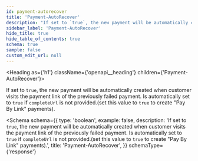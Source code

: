 ```yaml
---
id: payment-autorecover
title: 'Payment-AutoRecover'
description: "If set to `true`, the new payment will be automatically created when customer visits the payment link of the previously failed payment. Is automatically set to `true` if `completeUrl` is not provided.(set this value to `true` to create 'Pay By Link' payments)."
sidebar_label: 'Payment-AutoRecover'
hide_title: true
hide_table_of_contents: true
schema: true
sample: false
custom_edit_url: null
---
```



<Heading as={'h1'} className={'openapi__heading'} children={'Payment-AutoRecover'}></Heading>

If set to `true`, the new payment will be automatically created when customer visits the payment link of the previously failed payment. Is automatically set to `true` if `completeUrl` is not provided.(set this value to `true` to create "Pay By Link" payments).

<Schema
  schema={{
    type: 'boolean',
    example: false,
    description:
      'If set to `true`, the new payment will be automatically created when customer visits the payment link of the previously failed payment. Is automatically set to `true` if `completeUrl` is not provided.(set this value to `true` to create "Pay By Link" payments).',
    title: 'Payment-AutoRecover',
  }}
  schemaType={'response'}
></Schema>
